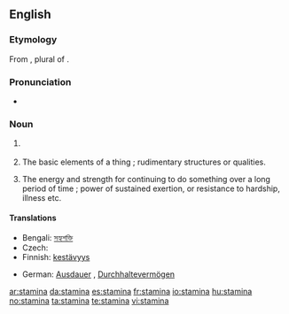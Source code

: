 ==English==

===Etymology===
From {{etyl|la}} {{term|stamina|stāmina|lang=la}}, plural of {{term|stamen|stāmen}}.

===Pronunciation===
* {{a|UK}} {{IPA|/ˈstamɪnə/}}

===Noun===
{{en-noun|-}}

# {{botany}} {{plural of|[[stamen]]}}
# {{context|obsolete|as plural}} The basic elements of a thing ; rudimentary structures or qualities.
# {{context|now considered singular}} The energy and strength for continuing to do something over a long period of time ; power of sustained exertion, or resistance to hardship, illness etc.

====Translations====
{{trans-top|power of sustained exertion}}
* Bengali: [[সহ্যশক্তি]]
* Czech: {{t-|cs|výdrž|f}}
* Finnish: [[kestävyys]]
{{trans-mid}}
* German: [[Ausdauer]] {{f}}, [[Durchhaltevermögen]] {{n}}
{{trans-bottom}}

[[ar:stamina]]
[[da:stamina]]
[[es:stamina]]
[[fr:stamina]]
[[io:stamina]]
[[hu:stamina]]
[[no:stamina]]
[[ta:stamina]]
[[te:stamina]]
[[vi:stamina]]